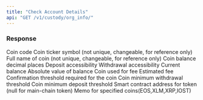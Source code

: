 ```yaml
---
title: "Check Account Details"
api: "GET /v1/custody/org_info/"
---
```


### Response

<ResponseField name="coin" type="String">
   Coin code
</ResponseField>

<ResponseField name="display_code" type="String">
    Coin ticker symbol (not unique, changeable, for reference only)
</ResponseField>

<ResponseField name="description" type="String">
    Full name of coin (not unique, changeable, for reference only)
</ResponseField>

<ResponseField name="decimal" type="Integer">
    Coin balance decimal places
</ResponseField>

<ResponseField name="can_deposit" type="Boolean">
    Deposit accessibility
</ResponseField>

<ResponseField name="can_withdraw" type="Boolean">
    Withdrawal accessibility
</ResponseField>

<ResponseField name="Balance" type="String">
    Current balance 
</ResponseField>

<ResponseField name="abs_balance" type="String">
    Absolute value of balance
</ResponseField>

<ResponseField name="fee_coin" type="String">
    Coin used for fee
</ResponseField>

<ResponseField name="abs_estimate_fee" type="String">
    Estimated fee
</ResponseField>

<ResponseField name="confirming_threshold" type="Int">
    Confirmation threshold required for the coin
</ResponseField>

<ResponseField name="dust_threshold" type="Int">
    Coin minimum withdrawal threshold
</ResponseField>

<ResponseField name="minimum_deposit_threshold" type="String">
    Coin minimum deposit threshold
</ResponseField>

<ResponseField name="token_address" type="String">
    Smart contract address for token (null for main-chain token)
</ResponseField>

<ResponseField name="require_memo" type="String">
    Memo for specified coins(EOS,XLM,XRP,IOST)
</ResponseField>